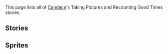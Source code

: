 {{Unofficial Translation}}
This page lists all of [[Candace]]'s Taking Pictures and Recounting Good Times stories.

==Stories==
{{TPRGT Stories by Category Table}}

==Sprites==
{{Files by Category Gallery|Taking Pictures and Recounting Good Times Sprites & Candace Images}}